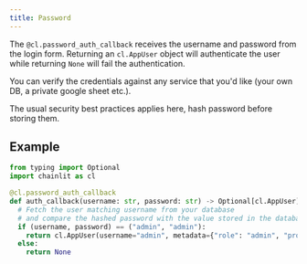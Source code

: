 ```yaml
---
title: Password
---
```


The `@cl.password_auth_callback` receives the username and password from the login form. Returning an `cl.AppUser` object will authenticate the user while returning `None` will fail the authentication.

You can verify the credentials against any service that you'd like (your own DB, a private google sheet etc.).

<Warning>
  The usual security best practices applies here, hash password before storing
  them.
</Warning>

## Example

```python
from typing import Optional
import chainlit as cl

@cl.password_auth_callback
def auth_callback(username: str, password: str) -> Optional[cl.AppUser]:
  # Fetch the user matching username from your database
  # and compare the hashed password with the value stored in the database
  if (username, password) == ("admin", "admin"):
    return cl.AppUser(username="admin", metadata={"role": "admin", "provider": "credentials"})
  else:
    return None
```

